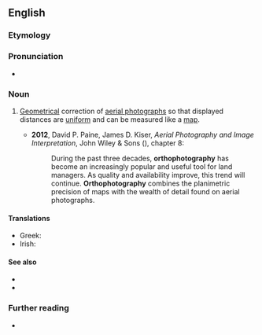 ==English==

===Etymology===
{{prefix|en|ortho|photography|t1=straight}}

===Pronunciation===
* {{rhymes|en|ɒɡɹəfi|s=6}}

===Noun===
{{en-noun|-}}

# {{lb|en|photography}} [[geometrical|Geometrical]] correction of [[aerial photograph]]s so that displayed distances are [[uniform]] and can be measured like a [[map]].
#* '''2012''', David P. Paine, James D. Kiser, ''Aerial Photography and Image Interpretation'', John Wiley & Sons ({{ISBN|9781118112649}}), chapter 8:
#*: During the past three decades, '''orthophotography''' has become an increasingly popular and useful tool for land managers. As quality and availability improve, this trend will continue. '''Orthophotography''' combines the planimetric precision of maps with the wealth of detail found on aerial photographs.

====Translations====
{{trans-top|the technology of correcting aerial photographs so that displayed distances are uniform and can be measured like a map}}
* Greek: {{t+|el|ορθοφωτογραφία|f}}
* Irish: {{t|ga|ortafótagrafaíocht|f}}
{{trans-mid}}
{{trans-bottom}}

====See also====
* {{l|en|orthophoto}}
* {{l|en|orthoimage}}

===Further reading===
* {{pedia|orthophoto}}